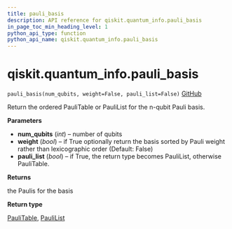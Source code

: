 ```yaml
---
title: pauli_basis
description: API reference for qiskit.quantum_info.pauli_basis
in_page_toc_min_heading_level: 1
python_api_type: function
python_api_name: qiskit.quantum_info.pauli_basis
---
```


# qiskit.quantum\_info.pauli\_basis

<span id="qiskit.quantum_info.pauli_basis" />

`pauli_basis(num_qubits, weight=False, pauli_list=False)` [GitHub](https://github.com/qiskit/qiskit/tree/stable/0.21/qiskit/quantum_info/operators/symplectic/pauli_utils.py "view source code")

Return the ordered PauliTable or PauliList for the n-qubit Pauli basis.

**Parameters**

*   **num\_qubits** (*int*) – number of qubits
*   **weight** (*bool*) – if True optionally return the basis sorted by Pauli weight rather than lexicographic order (Default: False)
*   **pauli\_list** (*bool*) – if True, the return type becomes PauliList, otherwise PauliTable.

**Returns**

the Paulis for the basis

**Return type**

[PauliTable](qiskit.quantum_info.PauliTable "qiskit.quantum_info.PauliTable"), [PauliList](qiskit.quantum_info.PauliList "qiskit.quantum_info.PauliList")

